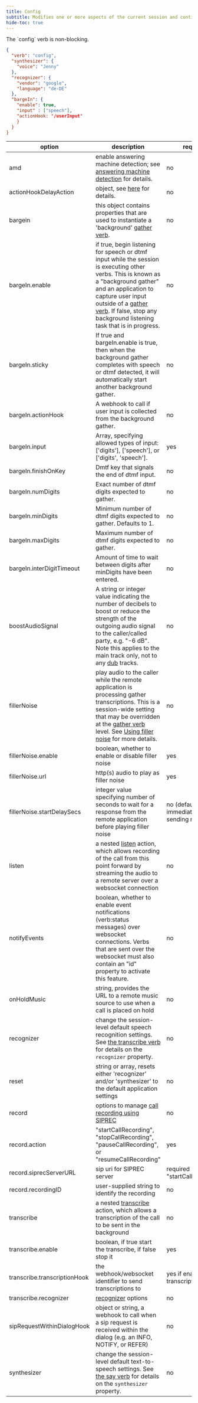 ```yaml
---
title: Config
subtitle: Modifies one or more aspects of the current session and continues immediately with the next verb in the application.
hide-toc: true
---
```


<Note>
The `config` verb is non-blocking.
</Note>


```json
{
  "verb": "config",
  "synthesizer": {
    "voice": "Jenny"
  },
  "recognizer": {
    "vendor": "google",
    "language": "de-DE"
  },
  "bargeIn": {
    "enable": true,
    "input" : ["speech"],
    "actionHook: "/userInput"
    }
  }
}
```

| option        | description | required  |
| ------------- |-------------| -----|
| amd|enable answering machine detection; see [answering machine detection](/guides/features/answering-machine-detection) for details.|no|
| actionHookDelayAction|object, see [here](/guides/features/handling-action-hook-delays) for details.|no|
| bargein|this object contains properties that are used to instantiate a 'background' [gather verb](/verbs/verbs/gather).|no|
| bargeIn.enable| if true, begin listening for speech or dtmf input while the session is executing other verbs.  This is known as a "background gather" and an application to capture user input outside of a [gather verb](/verbs/verbs/gather).  If false, stop any background listening task that is in progress.| no|
| bargeIn.sticky | If true and bargeIn.enable is true, then when the background gather completes with speech or dtmf detected, it will automatically start another background gather.|no|
| bargeIn.actionHook | A webhook to call if user input is collected from the background gather.| no |
| bargeIn.input |Array, specifying allowed types of input: ['digits'], ['speech'], or ['digits', 'speech']. | yes |
| bargeIn.finishOnKey | Dmtf key that signals the end of dtmf input. | no |
| bargeIn.numDigits | Exact number of dtmf digits expected to gather. | no |
| bargeIn.minDigits | Minimum number of dtmf digits expected to gather.  Defaults to 1. | no |
| bargeIn.maxDigits | Maximum number of dtmf digits expected to gather. | no |
| bargeIn.interDigitTimeout | Amount of time to wait between digits after minDigits have been entered.| no |
| boostAudioSignal| A string or integer value indicating the number of decibels to boost or reduce the strength of the outgoing audio signal to the caller/called party, e.g. "-6 dB". Note this applies to the main track only, not to any [dub](/verbs/verbs/dub) tracks.| no |
| fillerNoise | play audio to the caller while the remote application is processing gather transcriptions. This is a session-wide setting that may be overridden at the [gather verb](/verbs/verbs/gather) level. See [Using filler noise](/guides/features/using-filler-noise) for more details.| no |
| fillerNoise.enable | boolean, whether to enable or disable filler noise | yes |
| fillerNoise.url | http(s) audio to play as filler noise | yes |
| fillerNoise.startDelaySecs | integer value specifying number of seconds to wait for a response from the remote application before playing filler noise | no (default: play immediately after sending results) |
| listen | a nested [listen](/verbs/verbs/listen) action, which allows recording of the call from this point forward by streaming the audio to a remote server over a websocket connection | no |
| notifyEvents | boolean, whether to enable event notifications (verb:status messages) over websocket connections.  Verbs that are sent over the websocket must also contain an "id" property to activate this feature.|no|
| onHoldMusic | string, provides the URL to a remote music source to use when a call is placed on hold|no|
| recognizer | change the session-level default speech recognition settings. See [the transcribe verb](/verbs/verbs/transcribe) for details on the `recognizer` property.| no |
| reset | string or array, resets either 'recognizer' and/or 'synthesizer' to the default application settings|no| 
| record|options to manage [call recording using SIPREC](/guides/features/siprec-client)|no|
| record.action|"startCallRecording", "stopCallRecording", "pauseCallRecording", or "resumeCallRecording"|yes|
| record.siprecServerURL|sip uri for SIPREC server|required if action is "startCallRecording"|
| record.recordingID|user-supplied string to identify the recording|no|
| transcribe| a nested [transcribe](/verbs/verbs/transcribe) action, which allows a transcription of the call to be sent in the background | no |
| transcribe.enable| boolean, if true start the transcribe, if false stop it | yes |
| transcribe.transcriptionHook| the webhook/websocket identifier to send transcriptions to | yes if enabling transcription |
| transcribe.recognizer| [recognizer](/verbs/verbs/recognizer) options | no |
| sipRequestWithinDialogHook|object or string, a webhook to call when a sip request is received within the dialog (e.g. an INFO, NOTIFY, or REFER)|no|
| synthesizer | change the session-level default text-to-speech settings. See [the say verb](/verbs/verbs/say) for details on the `synthesizer` property.| no |
